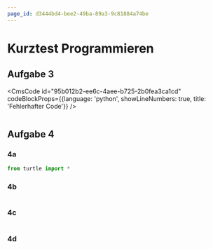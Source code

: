 ```yaml
---
page_id: d3444bd4-bee2-49ba-89a3-9c81884a74be
---
```



# Kurztest Programmieren 

<Restricted id="c1c611d2-2d05-45c6-a5a5-adcbc9de2865">


## Aufgabe 3

<PermissionsPanel documentRootId="0af0a8be-3179-41c1-917e-9eb20b3b4a37" />

<CmsCode
    id="95b012b2-ee6c-4aee-b725-2b0fea3ca1cd"
    codeBlockProps={{language: 'python', showLineNumbers: true, title: 'Fehlerhafter Code'}}
/>


<PermissionsPanel documentRootId="6553209e-6a1d-43e3-a60f-9c51d371d129" />

```py live_py title=korrigiert.py id=b812d1a5-0bc6-4d7e-a6fe-dc523630c494 versioned
```

## Aufgabe 4

### 4a

<PermissionsPanel documentRootId="30d9756b-9595-4b64-8cea-04ee5898c6ab" />

```py live_py title=4a.py id=5ae3cf20-3ac6-43bc-bda0-80874849b32e versioned
from turtle import *
```
### 4b

<PermissionsPanel documentRootId="bff935a8-a874-4700-8c01-8c1648172cca" />

```py live_py title=4b.py id=d434bc67-1821-4239-8c3b-8234ef8c1bc0 versioned
```
### 4c

<PermissionsPanel documentRootId="548cb0cb-59fc-40e1-b08c-57fac72a57c7" />

```py live_py title=4c.py id=fd843978-4ffd-42bf-abfc-65a9f9be57e7 versioned
```

### 4d

<PermissionsPanel documentRootId="bd07ec08-db53-4379-85ea-5c38cac422f7" />

```py live_py title=4d.py id=6fcab705-b7da-4489-8b24-063d8e9e596f versioned
```

</Restricted>
